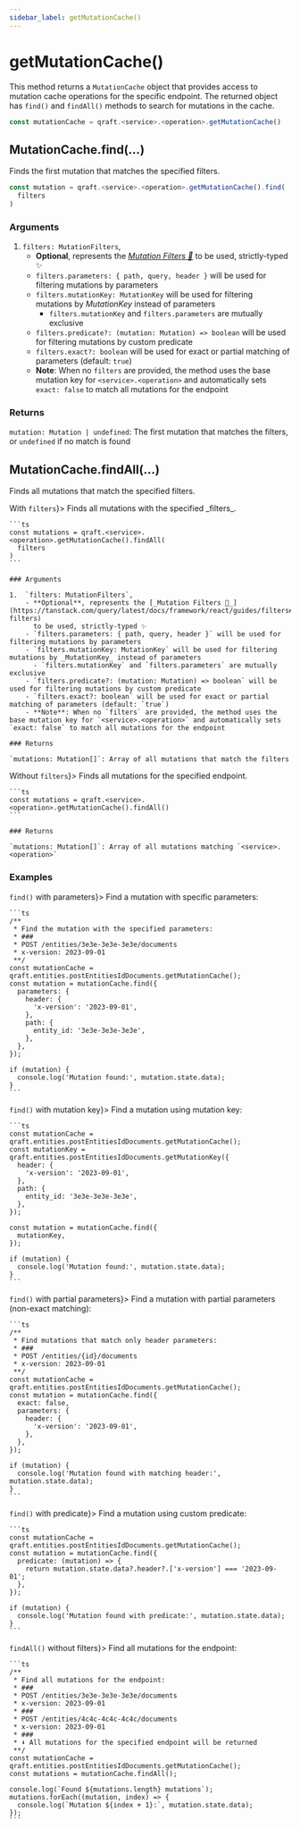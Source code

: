 ```yaml
---
sidebar_label: getMutationCache()
---
```



# getMutationCache()

This method returns a `MutationCache` object that provides access to mutation cache operations
for the specific endpoint. The returned object has `find()` and `findAll()` methods
to search for mutations in the cache.

```ts
const mutationCache = qraft.<service>.<operation>.getMutationCache()
```

## MutationCache.find(...)

Finds the first mutation that matches the specified filters.

```ts
const mutation = qraft.<service>.<operation>.getMutationCache().find(
  filters
)
```

### Arguments

1.  `filters: MutationFilters`,
    - **Optional**, represents the [_Mutation Filters 🌴_](https://tanstack.com/query/latest/docs/framework/react/guides/filters#mutation-filters)
      to be used, strictly-typed ✨
    - `filters.parameters: { path, query, header }` will be used for filtering mutations by parameters
    - `filters.mutationKey: MutationKey` will be used for filtering mutations by _MutationKey_ instead of parameters
      - `filters.mutationKey` and `filters.parameters` are mutually exclusive
    - `filters.predicate?: (mutation: Mutation) => boolean` will be used for filtering mutations by custom predicate
    - `filters.exact?: boolean` will be used for exact or partial matching of parameters (default: `true`)
    - **Note**: When no `filters` are provided, the method uses the base mutation key for `<service>.<operation>` and automatically sets `exact: false` to match all mutations for the endpoint

### Returns

`mutation: Mutation | undefined`: The first mutation that matches the filters, or `undefined` if no match is found

## MutationCache.findAll(...)

Finds all mutations that match the specified filters.

<Tabs>
  <TabItem value="with-filters" label={<span style={{verticalAlign: "middle"}}>With <code>filters</code></span>}>
    Finds all mutations with the specified _filters_.

    ```ts
    const mutations = qraft.<service>.<operation>.getMutationCache().findAll(
      filters
    )
    ```

    ### Arguments

    1.  `filters: MutationFilters`,
        - **Optional**, represents the [_Mutation Filters 🌴_](https://tanstack.com/query/latest/docs/framework/react/guides/filters#mutation-filters)
          to be used, strictly-typed ✨
        - `filters.parameters: { path, query, header }` will be used for filtering mutations by parameters
        - `filters.mutationKey: MutationKey` will be used for filtering mutations by _MutationKey_ instead of parameters
          - `filters.mutationKey` and `filters.parameters` are mutually exclusive
        - `filters.predicate?: (mutation: Mutation) => boolean` will be used for filtering mutations by custom predicate
        - `filters.exact?: boolean` will be used for exact or partial matching of parameters (default: `true`)
        - **Note**: When no `filters` are provided, the method uses the base mutation key for `<service>.<operation>` and automatically sets `exact: false` to match all mutations for the endpoint

    ### Returns

    `mutations: Mutation[]`: Array of all mutations that match the filters

  </TabItem>
  <TabItem value="without-filters" label={<span style={{verticalAlign: "middle"}}>Without <code style={{textDecoration: 'line-through'}}>filters</code></span>}>
    Finds all mutations for the specified endpoint.

    ```ts
    const mutations = qraft.<service>.<operation>.getMutationCache().findAll()
    ```

    ### Returns

    `mutations: Mutation[]`: Array of all mutations matching `<service>.<operation>`
  </TabItem>
</Tabs>

### Examples

<Tabs>
  <TabItem value="find-with-parameters" label={<span style={{verticalAlign: "middle"}}><code>find()</code> with parameters</span>}>
    Find a mutation with specific parameters:

    ```ts
    /**
     * Find the mutation with the specified parameters:
     * ###
     * POST /entities/3e3e-3e3e-3e3e/documents
     * x-version: 2023-09-01
     **/
    const mutationCache = qraft.entities.postEntitiesIdDocuments.getMutationCache();
    const mutation = mutationCache.find({
      parameters: {
        header: {
          'x-version': '2023-09-01',
        },
        path: {
          entity_id: '3e3e-3e3e-3e3e',
        },
      },
    });

    if (mutation) {
      console.log('Mutation found:', mutation.state.data);
    }
    ```
  </TabItem>
  <TabItem value="find-with-mutation-key" label={<span style={{verticalAlign: "middle"}}><code>find()</code> with mutation key</span>}>
    Find a mutation using mutation key:

    ```ts
    const mutationCache = qraft.entities.postEntitiesIdDocuments.getMutationCache();
    const mutationKey = qraft.entities.postEntitiesIdDocuments.getMutationKey({
      header: {
        'x-version': '2023-09-01',
      },
      path: {
        entity_id: '3e3e-3e3e-3e3e',
      },
    });

    const mutation = mutationCache.find({
      mutationKey,
    });

    if (mutation) {
      console.log('Mutation found:', mutation.state.data);
    }
    ```
  </TabItem>
  <TabItem value="find-with-partial-parameters" label={<span style={{verticalAlign: "middle"}}><code>find()</code> with partial parameters</span>}>
    Find a mutation with partial parameters (non-exact matching):

    ```ts
    /**
     * Find mutations that match only header parameters:
     * ###
     * POST /entities/{id}/documents
     * x-version: 2023-09-01
     **/
    const mutationCache = qraft.entities.postEntitiesIdDocuments.getMutationCache();
    const mutation = mutationCache.find({
      exact: false,
      parameters: {
        header: {
          'x-version': '2023-09-01',
        },
      },
    });

    if (mutation) {
      console.log('Mutation found with matching header:', mutation.state.data);
    }
    ```
  </TabItem>
  <TabItem value="find-with-predicate" label={<span style={{verticalAlign: "middle"}}><code>find()</code> with predicate</span>}>
    Find a mutation using custom predicate:

    ```ts
    const mutationCache = qraft.entities.postEntitiesIdDocuments.getMutationCache();
    const mutation = mutationCache.find({
      predicate: (mutation) => {
        return mutation.state.data?.header?.['x-version'] === '2023-09-01';
      },
    });

    if (mutation) {
      console.log('Mutation found with predicate:', mutation.state.data);
    }
    ```
  </TabItem>
  <TabItem value="find-all-without-filters" label={<span style={{verticalAlign: "middle"}}><code>findAll()</code> without filters</span>}>
    Find all mutations for the endpoint:

    ```ts
    /**
     * Find all mutations for the endpoint:
     * ###
     * POST /entities/3e3e-3e3e-3e3e/documents
     * x-version: 2023-09-01
     * ###
     * POST /entities/4c4c-4c4c-4c4c/documents
     * x-version: 2023-09-01
     * ###
     * ⬇︎ All mutations for the specified endpoint will be returned
     **/
    const mutationCache = qraft.entities.postEntitiesIdDocuments.getMutationCache();
    const mutations = mutationCache.findAll();

    console.log(`Found ${mutations.length} mutations`);
    mutations.forEach((mutation, index) => {
      console.log(`Mutation ${index + 1}:`, mutation.state.data);
    });
    ```
  </TabItem>
</Tabs>
